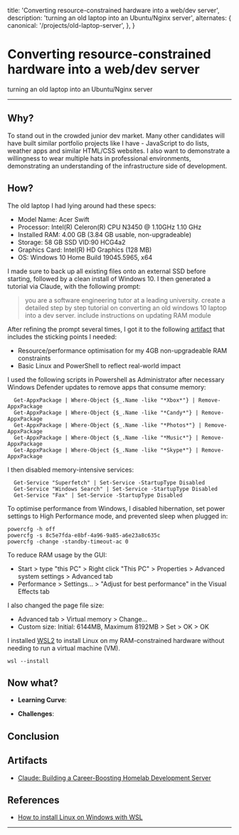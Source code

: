   title: 'Converting resource-constrained hardware into a web/dev server',
  description: 'turning an old laptop into an Ubuntu/Nginx server',
  alternates: {
    canonical: '/projects/old-laptop-server',
  },
}

<Cover
  src="https://images.pexels.com/photos/17484901/pexels-photo-17484901.png"
  alt="from pexels.com"
  caption="pexels.com"
/>

# Converting resource-constrained hardware into a web/dev server

turning an old laptop into an Ubuntu/Nginx server

---

## Why?

To stand out in the crowded junior dev market. Many other candidates will have built similar portfolio projects like I have - JavaScript to do lists, weather apps and similar HTML/CSS websites. I also want to demonstrate a willingness to wear multiple hats in professional environments, demonstrating an understanding of the infrastructure side of development.

## How?

The old laptop I had lying around had these specs:

- Model Name: Acer Swift
- Processor: Intel(R) Celeron(R) CPU N3450 @ 1.10GHz 1.10 GHz
- Installed RAM: 4.00 GB (3.84 GB usable, non-upgradeable)
- Storage: 58 GB SSD VID:90 HCG4a2
- Graphics Card: Intel(R) HD Graphics (128 MB)
- OS: Windows 10 Home Build 19045.5965, x64

I made sure to back up all existing files onto an external SSD before starting, followed by a clean install of Windows 10. I then generated a tutorial via Claude, with the following prompt:

> you are a software engineering tutor at a leading university. create a detailed step by step tutorial on converting an old windows 10 laptop into a dev server. include instructions on updating RAM module

After refining the prompt several times, I got it to the following [artifact](https://claude.ai/public/artifacts/af8635e3-14e0-426a-bb4b-c7b11dec1efa) that includes the sticking points I needed:

- Resource/performance optimisation for my 4GB non-upgradeable RAM constraints
- Basic Linux and PowerShell to reflect real-world impact

I used the following scripts in Powershell as Administrator after necessary Windows Defender updates to remove apps that consume memory:

```
  Get-AppxPackage | Where-Object {$_.Name -like "*Xbox*"} | Remove-AppxPackage
  Get-AppxPackage | Where-Object {$_.Name -like "*Candy*"} | Remove-AppxPackage
  Get-AppxPackage | Where-Object {$_.Name -like "*Photos*"} | Remove-AppxPackage
  Get-AppxPackage | Where-Object {$_.Name -like "*Music*"} | Remove-AppxPackage
  Get-AppxPackage | Where-Object {$_.Name -like "*Skype*"} | Remove-AppxPackage

```

I then disabled memory-intensive services:

```
  Get-Service "Superfetch" | Set-Service -StartupType Disabled
  Get-Service "Windows Search" | Set-Service -StartupType Disabled
  Get-Service "Fax" | Set-Service -StartupType Disabled

```

To optimise performance from Windows, I disabled hibernation, set power settings to High Performance mode, and prevented sleep when plugged in:

```
powercfg -h off
powercfg -s 8c5e7fda-e8bf-4a96-9a85-a6e23a8c635c
powercfg -change -standby-timeout-ac 0

```

To reduce RAM usage by the GUI:

- Start > type "this PC" > Right click "This PC" > Properties > Advanced system settings > Advanced tab
- Performance > Settings... > "Adjust for best performance" in the Visual Effects tab 

I also changed the page file size:

- Advanced tab > Virtual memory > Change...
- Custom size: Initial: 6144MB, Maximum 8192MB > Set > OK > OK

I installed [WSL2](https://learn.microsoft.com/en-us/windows/wsl/install) to install Linux on my RAM-constrained hardware without needing to run a virtual machine (VM). 

```
wsl --install

```


## Now what?

- **Learning Curve**:

- **Challenges**:

## Conclusion

## Artifacts

- [Claude: Building a Career-Boosting Homelab Development Server](https://claude.ai/public/artifacts/af8635e3-14e0-426a-bb4b-c7b11dec1efa)

## References

- [How to install Linux on Windows with WSL](https://learn.microsoft.com/en-us/windows/wsl/install)

---
